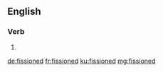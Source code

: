 ==English==

===Verb===
{{head|en|verb form}}

# {{en-past of|fission}}

[[de:fissioned]]
[[fr:fissioned]]
[[ku:fissioned]]
[[mg:fissioned]]